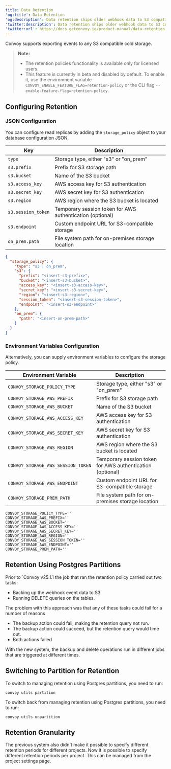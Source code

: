 ```yaml
---
title: Data Retention
'og:title': Data Retention
'og:description': Data retention ships older webhook data to S3 compatible cold storage.
'twitter:description': Data retention ships older webhook data to S3 compatible cold storage.
'twitter:url': https://docs.getconvoy.io/product-manual/data-retention
---
```


Convoy supports exporting events to any S3 compatible cold storage.

> **Note:**
> * The retention policies functionality is available only for licensed users.
> * This feature is currently in beta and disabled by default. To enable it, use the environment variable `CONVOY_ENABLE_FEATURE_FLAG=retention-policy` or the CLI flag `--enable-feature-flag=retention-policy`.

## Configuring Retention

### JSON Configuration

You can configure read replicas by adding the `storage_policy` object to your database configuration JSON.

| Key                | Description                                               |
|--------------------|-----------------------------------------------------------|
| `type`             | Storage type, either "s3" or "on_prem"                    |
| `s3.prefix`        | Prefix for S3 storage path                                |
| `s3.bucket`        | Name of the S3 bucket                                     |
| `s3.access_key`    | AWS access key for S3 authentication                      |
| `s3.secret_key`    | AWS secret key for S3 authentication                      |
| `s3.region`        | AWS region where the S3 bucket is located                 |
| `s3.session_token` | Temporary session token for AWS authentication (optional) |
| `s3.endpoint`      | Custom endpoint URL for S3-compatible storage             |
| `on_prem.path`     | File system path for on-premises storage location         |

```json using storage policy via JSON configuration
{
  "storage_policy": {
    "type": "s3 | on_prem",
    "s3": {
      "prefix": "<insert-s3-prefix>",
      "bucket": "<insert-s3-bucket>",
      "access_key": "<insert-s3-access-key>",
      "secret_key": "<insert-s3-secret-key>",
      "region": "<insert-s3-region>",
      "session_token": "<insert-s3-session-token>",
      "endpoint": "<insert-s3-endpoint>"
    },
    "on_prem": {
      "path": "<insert-on-prem-path>"
    }
  }
}
```

### Environment Variables Configuration

Alternatively, you can supply environment variables to configure the storage policy.

| Environment Variable               | Description                                               |
|------------------------------------|-----------------------------------------------------------|
| `CONVOY_STORAGE_POLICY_TYPE`       | Storage type, either "s3" or "on_prem"                    |
| `CONVOY_STORAGE_AWS_PREFIX`        | Prefix for S3 storage path                                |
| `CONVOY_STORAGE_AWS_BUCKET`        | Name of the S3 bucket                                     |
| `CONVOY_STORAGE_AWS_ACCESS_KEY`    | AWS access key for S3 authentication                      |
| `CONVOY_STORAGE_AWS_SECRET_KEY`    | AWS secret key for S3 authentication                      |
| `CONVOY_STORAGE_AWS_REGION`        | AWS region where the S3 bucket is located                 |
| `CONVOY_STORAGE_AWS_SESSION_TOKEN` | Temporary session token for AWS authentication (optional) |
| `CONVOY_STORAGE_AWS_ENDPOINT`      | Custom endpoint URL for S3-compatible storage             |
| `CONVOY_STORAGE_PREM_PATH`         | File system path for on-premises storage location         |

```shell using storage policy via environment variable configuration
CONVOY_STORAGE_POLICY_TYPE=''
CONVOY_STORAGE_AWS_PREFIX=''
CONVOY_STORAGE_AWS_BUCKET=''
CONVOY_STORAGE_AWS_ACCESS_KEY=''
CONVOY_STORAGE_AWS_SECRET_KEY=''
CONVOY_STORAGE_AWS_REGION=''
CONVOY_STORAGE_AWS_SESSION_TOKEN=''
CONVOY_STORAGE_AWS_ENDPOINT=''
CONVOY_STORAGE_PREM_PATH=''
```

## Retention Using Postgres Partitions
Prior to `Convoy v25.1.1 the job that ran the retention policy carried out two tasks:
- Backing up the webhook event data to S3.
- Running DELETE queries on the tables.

The problem with this approach was that any of these tasks could fail for a number of reasons
- The backup action could fail, making the retention query not run.
- The backup action could succeed, but the retention query would time out.
- Both actions failed

With the new system, the backup and delete operations run in different jobs that are triggered at different times.

## Switching to Partition for Retention
To switch to managing retention using Postgres partitions, you need to run:
```
convoy utils partition
```

To switch back from managing retention using Postgres partitions, you need to run:
```
convoy utils unpartition
```

## Retention Granularity

The previous system also didn't make it possible to specify different retention periods for different projects. Now it is possible to specify different retention periods per project.
This can be managed from the project settings page.

